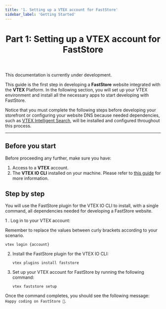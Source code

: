 ```yaml
---
title: '1. Setting up a VTEX account for FastStore'
sidebar_label: 'Getting Started'
---
```



<header>

# Part 1: Setting up a VTEX account for FastStore

</header>

<Callout type="warning" emoji="⚠️">
This documentation is currently under development.
</Callout>


This guide is the first step in developing a **FastStore** website integrated with the **VTEX** Platform. In the following section, you will set up your VTEX environment and install all the necessary apps to start developing with FastStore.

Notice that you must complete the following steps before developing your storefront or configuring your website DNS because needed dependencies, such as [VTEX Intelligent Search](https://help.vtex.com/tracks/vtex-intelligent-search), will be installed and configured throughout this process.

---

## Before you start

Before proceeding any further, make sure you have:

1. Access to a **VTEX** account.
2. The **VTEX IO CLI** installed on your machine. Please refer to [this guide](https://developers.vtex.com/vtex-developer-docs/docs/vtex-io-documentation-vtex-io-cli-installation-and-command-reference) for more information.


## Step by step

You will use the FastStore plugin for the VTEX IO CLI to install, with a single command, all dependencies needed for developing a FastStore website.

1 . Log in to your VTEX account:

<Callout type="info" emoji="ℹ️">
   Remember to replace the values between curly brackets according to your scenario.
</Callout>

   ```
   vtex login {account}
   ```


2. Install the FastStore plugin for the VTEX IO CLI:

   ```
   vtex plugins install faststore
   ```

3. Set up your VTEX account for FastStore by running the following command:

   ```
   vtex faststore setup
   ```

Once the command completes, you should see the following message: `Happy coding on FastStore 🎉`.